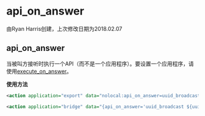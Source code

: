 # api_on_answer

由Ryan Harris创建，上次修改日期为2018.02.07

## api_on_answer

当被叫方接听时执行一个API（而不是一个应用程序）。要设置一个应用程序，请使用[execute\_on\_answer](../FreeSWITCH-Explained/Dialplan/Variables-Master-List_16352570.mdx#execute_on_answer)。

**使用方法**

```xml
<action application="export" data="nolocal:api_on_answer=uuid_broadcast ${uuid} beep.wav both"/>
```

```xml
<action application="bridge" data="{api_on_answer='uuid_broadcast ${uuid} beep.wav both'}sofia/gateway/provider/5551231234"/>
```